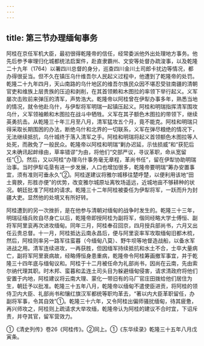 ```yaml
---
---
---
```

title: 第三节办理缅甸事务
---



阿桂在京任军机大臣，最初很得乾隆帝的信任，经常委派他外出处理地方事务。他先后参予审理归化城都统法启案件，赴直隶霸州、文安等处督办疏浚事，以及乾隆二十九年（1764）以署四川总督的身分，巡查四川金川土司郎卡扰边等情况，都办得很妥当。但不久在镇压乌什维吾尔人民起义过程中，他遭到了乾隆帝的处罚。乾隆二十九年四月，天山南路的乌什地区的维吾尔族民众因不堪忍受驻南疆的清朝官吏和维族上层贵族的压迫和剥削，在其首领赖和木图拉的率领下举行起义。义军屡次击败前来弹压的清军，声势浩大。乾隆帝以阿桂曾在伊犁办事多年，熟悉当地的情况，就令他赴乌什，与伊犁将军明瑞一起镇压起义。阿桂和明瑞指挥清军围攻乌什，义军领袖赖和木图拉在战斗中牺牲。义军在其子额色木图拉的带领下，继续英勇抗击。从乾隆三十年三月至八月，清军猛攻五个月，竟不能克。阿桂和明瑞只得采取长期围困的办法，断绝乌什和北界的一切联系，义军在弹尽粮绝的情况下，无法继续抵抗，乌什城终于落入清军之手。阿桂和明瑞将起义首领额色木图拉等人处死，而赦免了一般民众。乾隆帝以阿桂和明瑞“剿办迟延，示怯损威”和“获犯后又未确讯起衅缘由，草率错谬”为由，将他们“交部严议，寻议革职，命从宽留任”①。然后，又以阿桂“办理乌什事务毫无章程，革尚书任”，留在伊犁协助明瑞治事。当时伊犁屯垦有进一步发展，人口也增加很多，乾隆帝要明瑞“筹办安置事宜，须有准则可垂永久”②。阿桂遂建议将雅尔城移往楚呼楚，以便利用该地“田土膏腴，形胜亦便”的优势，改变雅尔城原址离牧场遥远，近城地亩不够耕种的状况。朝廷批准了阿桂的请求。乾隆三十二年阿桂被委任为伊犁将军，一跃而升为封疆大吏。显然他的处境又有所好转。

阿桂遭到的另一次挫折，是在他参与清朝对缅甸的战争时发生的。乾隆三十三年，明瑞征缅兵败自尽身亡以后，乾隆帝即授阿桂为副将军，偕同经略大学士傅恒、副将军阿里衮再次进攻缅甸。同年三月，阿桂奉召回京，四月授兵部尚书，六月又出任云贵总督。十一月，阿桂抵达云南永昌后，便与阿里衮率军攻取缅甸旧都木梳，然后，阿桂则率另一路军往蛮暮（今缅甸八莫）、野牛坝等地督造战船，以备水军进战之用。清军连续进攻，一再获胜，但因缅军持续抵抗和水土不合，士卒大量病亡，副将军阿里衰病故，经略傅恒身患重病，乾隆帝令阿桂筹画撤军事宜，并于乾隆三十四年底与缅甸议和。阿桂于十二月被任命为礼部尚书，因尚在云南，先由索尔纳代理其职。时木邦、蛮暮和孟连土司头目为躲避缅甸侵害，请求清政府将他们安置于内地，阿桂建议将云南大理、蒙化一带旧有的马厂官庄田拨给他们居住为生，朝廷予以批准。乾隆三十五年八月，乾隆帝以缅甸不遣使臣进贡，将阿桂的领侍卫内大臣、礼部尚书和镶红旗汉军都统等职均革去，“著以内大臣革职留任，办副将军事，令其自效”①。乾隆三十六年，又令阿桂出偏师骚扰缅甸，待其疲惫，再兴师攻之，阿桂则上疏请求大举攻缅，乾隆帝认为阿桂的建议不合时宜，下诏斥责，并夺其官，留军营效力。

①《清史列传》卷26《阿桂传》。②同上。①《东华续录》乾隆三十五年八月戊寅条。